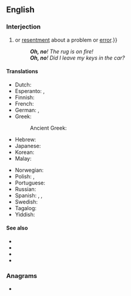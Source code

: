 ==English==

===Interjection===
{{en-interj}}

# {{non-gloss definition|An exclamation or expression of [[alarm]], [[concern]]{{,}} or [[resentment]] about a problem or [[error]].}}
#: '''''Oh, no'''! The rug is on fire!''
#: '''''Oh, no'''! Did I leave my keys in the car?''

====Translations====
{{trans-top|exclamation of alarm or concern}}
* Dutch: {{t|nl|o nee}}
* Esperanto: {{t+|eo|ve}}, {{t|eo|ho ve}}
* Finnish: {{t|fi|voi ei}}
* French: {{t|fr|oh non}}
* German: {{t|de|ach nein}}, {{t|de|oh nein}}
* Greek:
*: Ancient Greek: {{t|grc|οὔ}}
* Hebrew: {{t|he|אוי לא|tr=oy lo}}
* Japanese: {{t+|ja|おっと|tr=otto|sc=Jpan}}
* Korean: {{t+|ko|이런|sc=Kore}}
* Malay: {{t+|ms|alamak}}
{{trans-mid}}
* Norwegian: {{t|no|åh, nei}}
* Polish: {{t+|pl|no}}, {{t|pl|o nie}}
* Portuguese: {{t+|pt|bolas}}
* Russian: {{t|ru|о нет}}
* Spanish: {{t|es|uy no}}, {{t|es|ay no}}, {{t+|es|ca}}
* Swedish: {{t|sv|åh, nej}}
* Tagalog: {{t|tl|naku}}
* Yiddish: {{t|yi|אוי וויי}}
{{trans-bottom}}

====See also====
* {{l|en|uh-oh}}
* {{l|en|oh}}
* {{l|en|no}}
* {{l|en|oops}}

===Anagrams===
* {{anagrams|en|a=hnoo|Hoon|NoHo|Noho|hoon|no-ho}}